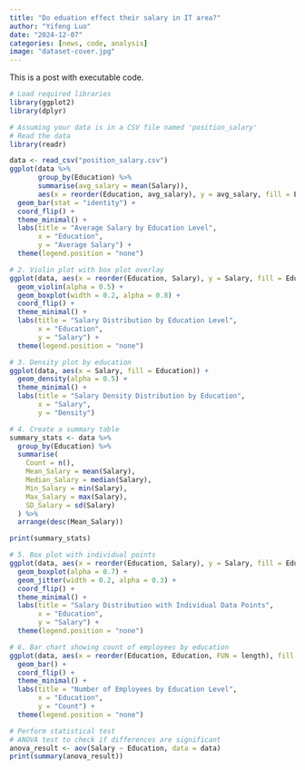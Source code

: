 ```yaml
---
title: "Do eduation effect their salary in IT area?"
author: "Yifeng Luo"
date: "2024-12-07"
categories: [news, code, analysis]
image: "dataset-cover.jpg"
---
```


This is a post with executable code.

```r
# Load required libraries
library(ggplot2)
library(dplyr)

# Assuming your data is in a CSV file named 'position_salary'
# Read the data
library(readr)

data <- read_csv("position_salary.csv")
ggplot(data %>% 
       group_by(Education) %>% 
       summarise(avg_salary = mean(Salary)), 
       aes(x = reorder(Education, avg_salary), y = avg_salary, fill = Education)) +
  geom_bar(stat = "identity") +
  coord_flip() +
  theme_minimal() +
  labs(title = "Average Salary by Education Level",
       x = "Education",
       y = "Average Salary") +
  theme(legend.position = "none")

# 2. Violin plot with box plot overlay
ggplot(data, aes(x = reorder(Education, Salary), y = Salary, fill = Education)) +
  geom_violin(alpha = 0.5) +
  geom_boxplot(width = 0.2, alpha = 0.8) +
  coord_flip() +
  theme_minimal() +
  labs(title = "Salary Distribution by Education Level",
       x = "Education",
       y = "Salary") +
  theme(legend.position = "none")

# 3. Density plot by education
ggplot(data, aes(x = Salary, fill = Education)) +
  geom_density(alpha = 0.5) +
  theme_minimal() +
  labs(title = "Salary Density Distribution by Education",
       x = "Salary",
       y = "Density")

# 4. Create a summary table
summary_stats <- data %>%
  group_by(Education) %>%
  summarise(
    Count = n(),
    Mean_Salary = mean(Salary),
    Median_Salary = median(Salary),
    Min_Salary = min(Salary),
    Max_Salary = max(Salary),
    SD_Salary = sd(Salary)
  ) %>%
  arrange(desc(Mean_Salary))

print(summary_stats)

# 5. Box plot with individual points
ggplot(data, aes(x = reorder(Education, Salary), y = Salary, fill = Education)) +
  geom_boxplot(alpha = 0.7) +
  geom_jitter(width = 0.2, alpha = 0.3) +
  coord_flip() +
  theme_minimal() +
  labs(title = "Salary Distribution with Individual Data Points",
       x = "Education",
       y = "Salary") +
  theme(legend.position = "none")

# 6. Bar chart showing count of employees by education
ggplot(data, aes(x = reorder(Education, Education, FUN = length), fill = Education)) +
  geom_bar() +
  coord_flip() +
  theme_minimal() +
  labs(title = "Number of Employees by Education Level",
       x = "Education",
       y = "Count") +
  theme(legend.position = "none")

# Perform statistical test
# ANOVA test to check if differences are significant
anova_result <- aov(Salary ~ Education, data = data)
print(summary(anova_result))
```
